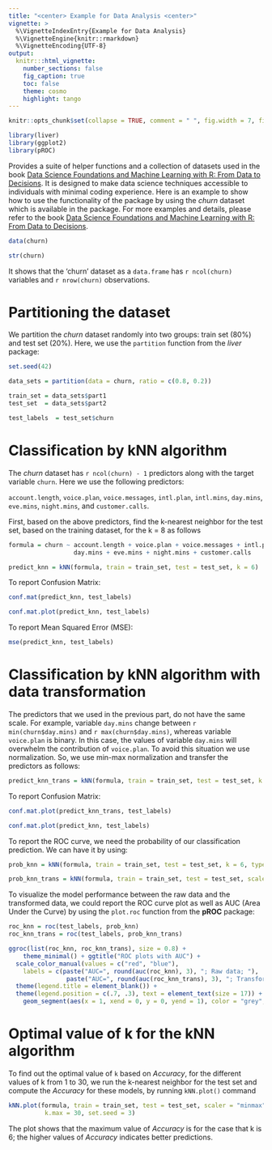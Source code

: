 ```yaml
---
title: "<center> Example for Data Analysis <center>"
vignette: >
  %\VignetteIndexEntry{Example for Data Analysis}
  %\VignetteEngine{knitr::rmarkdown}
  %\VignetteEncoding{UTF-8}
output:
  knitr:::html_vignette:
    number_sections: false
    fig_caption: true
    toc: false
    theme: cosmo
    highlight: tango
---
```


```r
knitr::opts_chunk$set(collapse = TRUE, comment = " ", fig.width = 7, fig.height = 7, fig.align = "center")
```

```r
library(liver)
library(ggplot2)  
library(pROC)    
```

Provides a suite of helper functions and a collection of datasets used in the book [Data Science Foundations and Machine Learning with R: From Data to Decisions](https://book-data-science-r.netlify.app). It is designed to make data science techniques accessible to individuals with minimal coding experience. Here is an example to show how to use the functionality of the package by using the *churn* dataset which is available in the package. For more examples and details, please refer to the book [Data Science Foundations and Machine Learning with R: From Data to Decisions](https://book-data-science-r.netlify.app).

```r
data(churn)       

str(churn)
```

It shows that the 'churn' dataset as a `data.frame` has `r ncol(churn)` variables and `r nrow(churn)` observations. 

# Partitioning the dataset

We partition the *churn* dataset randomly into two groups: train set (80%) and test set (20%). Here, we use the `partition` function from the *liver* package:

```r
set.seed(42)

data_sets = partition(data = churn, ratio = c(0.8, 0.2))

train_set = data_sets$part1
test_set  = data_sets$part2

test_labels  = test_set$churn
```

# Classification by kNN algorithm

The *churn* dataset has `r ncol(churn) - 1` predictors along with the target variable `churn`. Here we use the following predictors:

`account.length`, `voice.plan`, `voice.messages`, `intl.plan`, `intl.mins`, `day.mins`, `eve.mins`, `night.mins`, and `customer.calls`.

First, based on the above predictors, find the k-nearest neighbor for the test set, based on the training dataset, for the k = 8 as follows

```r
formula = churn ~ account.length + voice.plan + voice.messages + intl.plan + intl.mins + 
                  day.mins + eve.mins + night.mins + customer.calls

predict_knn = kNN(formula, train = train_set, test = test_set, k = 6)
```

To report Confusion Matrix:

```r
conf.mat(predict_knn, test_labels)

conf.mat.plot(predict_knn, test_labels)
```

To report Mean Squared Error (MSE):
```r
mse(predict_knn, test_labels)
```

# Classification by kNN algorithm with data transformation

The predictors that we used in the previous part, do not have the same scale. For example, variable `day.mins` change between `r min(churn$day.mins)` and `r max(churn$day.mins)`, whereas variable `voice.plan` is binary. In this case, the values of variable `day.mins` will overwhelm the contribution of `voice.plan`. To avoid this situation we use normalization. So, we use min-max normalization and transfer the predictors as follows:

```r
predict_knn_trans = kNN(formula, train = train_set, test = test_set, k = 6, scaler = "minmax")
```

To report Confusion Matrix:

```r
conf.mat.plot(predict_knn_trans, test_labels)

conf.mat.plot(predict_knn, test_labels)
```

To report the ROC curve, we need the probability of our classification prediction. We can have it by using:

```r
prob_knn = kNN(formula, train = train_set, test = test_set, k = 6, type = "prob")[, 1]

prob_knn_trans = kNN(formula, train = train_set, test = test_set, scaler = "minmax", k = 6, type = "prob")[, 1]
```

To visualize the model performance between the raw data and the transformed data, we could report the ROC curve plot as well as AUC (Area Under the Curve) by using the `plot.roc` function from the **pROC** package:

```r
roc_knn = roc(test_labels, prob_knn)
roc_knn_trans = roc(test_labels, prob_knn_trans)

ggroc(list(roc_knn, roc_knn_trans), size = 0.8) + 
    theme_minimal() + ggtitle("ROC plots with AUC") +
  scale_color_manual(values = c("red", "blue"), 
    labels = c(paste("AUC=", round(auc(roc_knn), 3), "; Raw data; "),
                paste("AUC=", round(auc(roc_knn_trans), 3), "; Transformed data"))) +
  theme(legend.title = element_blank()) +
  theme(legend.position = c(.7, .3), text = element_text(size = 17)) + 
    geom_segment(aes(x = 1, xend = 0, y = 0, yend = 1), color = "grey", linetype = "dashed")
```

# Optimal value of k for the kNN algorithm

To find out the optimal value of `k` based on *Accuracy*, for the different values of k from 1 to 30, we run the k-nearest neighbor for the test set and compute the *Accuracy* for these models, by running `kNN.plot()` command 

```r
kNN.plot(formula, train = train_set, test = test_set, scaler = "minmax", 
          k.max = 30, set.seed = 3)
```

The plot shows that the maximum value of *Accuracy* is for the case that k is 6; the higher values of *Accuracy* indicates better predictions.

